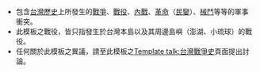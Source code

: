 *包含[[台灣歷史]]上所發生的[[戰爭]]、[[戰役]]、[[內戰]]、[[革命]]（[[民變]]）、[[械鬥]]等等的軍事衝突。
*此模板之戰役，皆只指發生於台灣本島以及其周邊島嶼（澎湖、小琉球）的戰役。
*任何關於此模板之異議，請至此模板之[[Template talk:台灣戰爭史]]頁面提出討論。